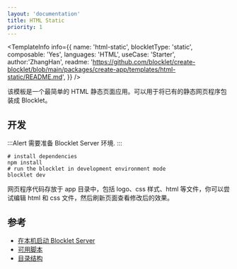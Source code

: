 ```yaml
---
layout: 'documentation'
title: HTML Static
priority: 1
---
```


<TemplateCoverImage templateName="html-static" />

<TemplateInfo info={{ 
  name: 'html-static', 
  blockletType: 'static',
  composable: 'Yes',
  languages: 'HTML',
  useCase: 'Starter', 
  author:'ZhangHan',
  readme: 'https://github.com/blocklet/create-blocklet/blob/main/packages/create-app/templates/html-static/README.md',
}} />

该模板是一个最简单的 HTML 静态页面应用。可以用于将已有的静态网页程序包装成 Blocklet。

## 开发

:::Alert
需要准备 Blocklet Server 环境.
:::

```shell
# install dependencies
npm install
# run the blocklet in development environment mode
blocklet dev
```

网页程序代码存放于 app 目录中，包括 logo、css 样式、html 等文件，你可以尝试编辑 html 和 css 文件，然后刷新页面查看修改后的效果。

## 参考

- [在本机启动 Blocklet Server](https://developer.blocklet.io/docs/en/prerequisites/server)
- [可用脚本](/available-scripts)
- [目录结构](/folder-structure)
